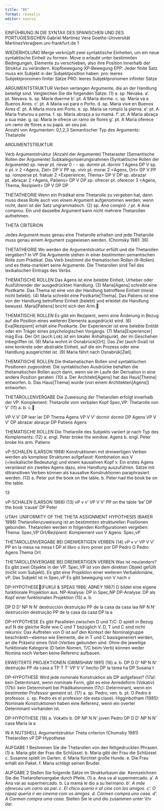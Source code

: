 ```yaml
---
title: "05"
format: revealjs
editor: source
---
```


EINFÜHRUNG IN DIE SYNTAX DES SPANISCHEN UND DES PORTUGIESISCHEN
Gabriel Martínez Vera
Goethe-Universität
MartinezVera@em.uni-frankfurt.de
1

WIEDERHOLUNG
Merge verknüpft zwei syntaktische Einheiten, um ein neue syntaktische Einheit zu formen. 
Move α erlaubt unter bestimmten Bedingungen, Elemente zu verschieben, also ihre Position innerhalb der Struktur zu verändern. 
Kopfbewegung
XP-Bewegung 
EPP: Jeder finite Satz muss ein Subjekt in der Subjektposition haben. 
pro: leeres Subjektpronomen finiter Sätze 
PRO: leeres Subjektpronomen infiniter Sätze 


ARGUMENTSTRUKTUR
Verben verlangen Argumente, die an der Handlung beteiligt sind. 
Vergleichen Sie die folgenden Sätze: 
(1)	a. sp. Nevaba. 				a’. pt. Nevava.
	b. sp. María duerme 			b’. pt. A Maria dorme.
	c. sp. María va a Buenos Aires.		c’. pt. A Maria vai para o Porto.
	d. sp. María vive en Buenos Aires		d’. pt. A Maria mora em Porto.
	e. sp. María se rompió la pierna.		e’. pt. A Maria fraturou a perna.
	f. sp. María abraza a su mamá.		f’. pt. A Maria abraça a sua mãe.
	g. sp. María le ofrece un ramo de flores 	g’. pt. A Maria oferece um ramo de flores
		a su papá. 				ao seu pai. 	 
Anzahl von Argumenten: 0,1,2,3
Semantischer Typ des Arguments: Thetarolle 


ARGUMENTSTRUKTUR

Verb
Argumentstruktur
(Anzahl der Argumente)
Thetaraster
(Semantische Rollen der Argumente)
Subkategorisierungsrahmen 
(Syntaktische Rollen der Argumente)
sp. nevar
pt. nevar 
0
-
-
sp. dormir
pt. dormir 
1
Agens
DP V
sp. ir
pt. ir 
2
<Agens, Ziel>
DP V PP
sp. vivir
pt. morar 
2
<Agens, Ort>
DP V PP
sp. romperse
pt. fratuar 
2
<Experiencer, Thema>
DP V DP
sp. abrazar
pt. abraçar
2
<Agens, Patiens>
DP V DP
sp. ofrecer
pt. oferecer 
3
<Agens, Thema, Rezipient>
DP V DP DP

THETATHEORIE
Wenn ein Prädikat eine Thetarolle zu vergeben hat, dann muss diese Rolle auch von einem Argument aufgenommen werden; wenn nicht, dann ist der Satz ungrammatisch. 
(2)	sp. *Ana compró. / pt. *A Ana comprou.
Ein und dasselbe Argument kann nicht mehrere Thetarollen aufnehmen. 


THETA CRITERION

Jedes Argument muss genau eine Thetarolle erhalten und jede Thetarolle muss genau einem Argument zugewiesen werden. 
(Chomsky 1981: 36)


THETATHEORIE
Wo werden die Argumentstruktur erfüllt und die Thetarollen vergeben? 
In VP 
Die Argumente stehen in einer bestimmten semantischen Rolle zum Prädikat. 
Das Verb bestimmt die thematischen Rollen (θ-Rollen) und es theta-markiert seine Argumente. 
Die Thetarollen sind Teil des lexikalischen Eintrags des Verbs. 


THEMATISCHE ROLLEN
Das Agens ist eine belebte Einheit, Urheber oder Ausführender der ausgedrückten Handlung.
(3) 	María[Agens] schreibt eine Postkarte.
Das Thema ist eine von der Handlung betroffene Einheit (meist nicht belebt).
(4)	Maria schreibt eine Postkarte[Thema].
Das Patiens ist eine von der Handlung betroffene Einheit (belebt) und erleidet die Handlung bewusst.
Maria[Patiens] bricht sich den Arm.


THEMATISCHE ROLLEN
Es gibt ein Rezipient, wenn eine Änderung in Bezug auf die Position eines weiteren Elements ausgedrückt wird. 
(6)	Eva[Rezipient] erhält eine Postkarte.
Der Experiencer ist eine belebte Entität oder ein Träger eines psychologischen Vorgangs.
(7)	Maria[Experiencer] mag Eva. 
Der Ort (auch Lok) ist ein lokaler Anhaltspunkt, der im Geschehen inbegriffen ist.
(8)	Maria wohnt in Osnabrück[Ort].
Das Ziel (auch Goal) ist eine konkrete oder abstrakte Einheit, auf die ein Prozess oder eine Handlung ausgerichtet ist.
(9)	Maria fährt nach Osnabrük[Ziel].

THEMATISCHE ROLLEN
Die thetamatischen Rollen sind syntaktischen Positionen zugeordnet. 
Die syntaktischen Ausdrücke behalten die thetamatischen Rollen auch dann, wenn sie im Laufe der Derivation in eine andere Position geraten: 
(10) 	a. Der Architekt[Agens] hat das Haus[Thema] entworfen. 
	b. Das Haus[Thema] wurde (von einem Architekten[Agens]) entworfen. 


THETAROLLENVERGABE
Die Zuweisung der Thetarollen erfolgt innerhalb der VP.
Komplement:  Thetarolle vom verbalen Kopf 
Spec,VP:  Thetarolle von V’
(11)	a.			      b. 			           c.


VP
V
V’
DP
leer
ler
DP
Thema
Agens
VP
V
V’
dormir
dormir
DP
Agens
VP
V
V’
DP
abrazar
abraçar
DP
Patiens
Agens

THEMATISCHE ROLLEN
Die Thetarolle des Subjekts variiert je nach Typ des Komplements: 
(12) 	a. engl. Peter broke the window.		Agens 
	b. engl. Peter broke his arm. 		Patiens 


vP-SCHALEN (LARSON 1988) 
Konstruktionen mit dreiwertigen Verben werden als komplexe Strukturen aufgefasst: 
Kombination aus V (+lexikalische Bedeutung) und einem kausativen Kopf v. 
Ein erstes Agens veranlasst ein zweites Agens dazu, eine Handlung auszuführen. 
Sätze mit ditransitiven Verben können als kausative Konstruktionen paraphrasiert werden. 
(13) 	a. Peter put the book on the table.
	b. Peter had the book be on the table. 

13

vP-SCHALEN (LARSON 1988) 
(13)
vP
v
v’
VP
V
V’
PP
on the table
‘be’
DP
the book
‘cause’
DP
Peter

UTAH: UNIFORMITY OF THE THETA ASSIGNMENT HYPOTHESIS (BAKER 1988)
Thetarollenzuweisung ist an bestimmten strukturellen Positionen gebunden. 
Thetarollen werden in folgenden Konfigurationen vergeben:
Thema: Spec,VP 
Ort/Rezipient: Komplement von V 
Agens: Spec,vP 


THETAROLLENVERGABE BEI DREIWERTIGEN VERBEN 
(14)
vP
v
v’
VP
V
V’
PP
en la mesa
na mesa
t
DP
el libro
o livro
poner
por
DP
Pedro
O Pedro
Agens
Thema
Ort

THETAROLLENVERGABE BEI DREIWERTIGEN VERBEN 
Was ist neu/anders?
Es gibt zwei Objekte in der VP.
Spec,VP ist von dem direkten Objekt gefüllt (nicht vom Subjekt).
Es gibt eine Projektion einer weiteren Verbaldomäne, vP.
Das Subjekt ist in Spec,vP
Es gibt bewegung von V nach v 


DP-HYPOTHESE(FUKUI & SPEAS 1986; ABNEY 1987) 
D bildet eine eigene funktionale Projektion aus.
NP-Analyse: DP in Spec,NP 
DP-Analyse: DP als Kopf einer funktionalen Projektion 
(15)	a.				b. 

DP
D
D’
NP
N
N’
destrucción
destruição
PP
de la casa
da casa
laa
NP
N
N’
destrucción
destruição
PP
de la casa
da casa
DP
la
a

DP-HYPOTHESE
Es gibt Parallelen zwischen D und T/C:
D spielt in Bezug auf N die gleiche Rolle wie C und T bezüglich V. 
D, T und C sind nicht rekursiv. 
Das Auftreten von D ist auf den Kontext der Nominalgruppe beschränkt—ebenso wie Elemente, die in T und C basisgeneriert werden, an die Präsenz eines (Voll-)Verbes gebunden sind. 
Ohne die jeweilige funktionale Kategorie (D beim Nomen, T/C beim Verb) können weder Nomina noch Verben keine Referenz aufbauen. 


ERWEITERTE PROJEKTIONEN (GRIMSHAW 1991) 
(16)	a.				b.
DP
D
D’
NP
N
N’
destrução
PP
da casa
a
TP
T
T’
VP
V
V’
hecho
DP
la tarea
ha
DP
Susana
t

DP-HYPOTHESE
Wird jede nominale Konstruktion als DP aufgefasst? 
(17a): kein Determinant, wenn nominale Form, gibt es eine Anredeform (Vokativ) 
(17b): kein Determinant bei Prädikatsnomen
(17c): Determinant, wenn ein bestimmter Professor gemeint ist.
(17) 	a. sp. Pedro, ven.
	b. pt. O Pedro é professor. 
	c. sp. Pedro es el professor (de esta clase). 
Higginbotham (1985): Nominale Konstruktionen haben eine Referenz, wenn ein overter Determinant vorhanden ist. 


DP-HYPOTHESE
(18) 	a. Vokativ 		b. DP
NP
N
N’
joven
Pedro
DP
D
D’
NP
N
N’
casa
María
la
a

IN A NUTSHELL
Argumentstruktur
Theta criterion (Chomsky 1981)
Thetarollen
vP
DP-Hypothese 


AUFGABE 1
Bestimmen Sie die Thetarollen von den fettgedruckten Phrasen. 
(1) 	a. Maria gibt der Frau die Schlüssel.
	b. Maria gibt der Frau die Schlüssel.
	c. Susanne spielt im Garten.
	d. Maria fürchtet große Hunde. 
	e. Die Frau erhält ein Paket.
	f. Maria schlägt seinen Bruder. 

AUFGABE 2
Stellen Sie folgende Sätze im Strukturbaum dar. Kennzeichnen Sie die Thetarollenvergabe durch Pfeile. 
(1)	a. Ana va al supermercado.
	a’. A Ana vai ao supermercado.
	b. La mamá le dio a su hermano.*
	b’. A mãe ofereceu um carro ao pai.
	c. El chico quería ir al cine con los amigos.
	c’. O rapaz queria ir ao cinema com os amigos.
	d. Carmen compra una casa.
	d’. A Carmen compra uma casa.
*Stellen Sie le und dio zusammen unter V/v dar.

